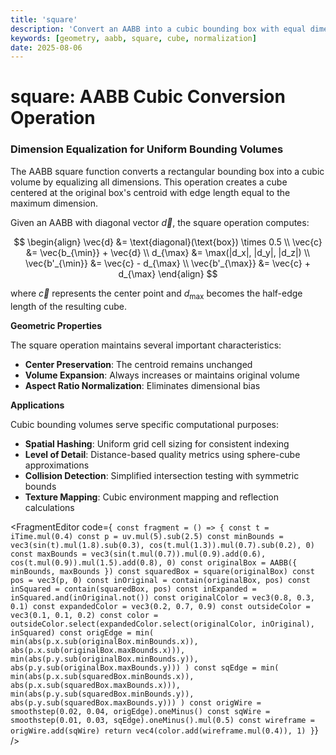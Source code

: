 ```yaml
---
title: 'square'
description: 'Convert an AABB into a cubic bounding box with equal dimensions'
keywords: [geometry, aabb, square, cube, normalization]
date: 2025-08-06
---
```



# square: AABB Cubic Conversion Operation

### Dimension Equalization for Uniform Bounding Volumes

The AABB square function converts a rectangular bounding box into a cubic volume by equalizing all dimensions. This operation creates a cube centered at the original box's centroid with edge length equal to the maximum dimension.

Given an AABB with diagonal vector $\vec{d}$, the square operation computes:

$$
\begin{align}
\vec{d} &= \text{diagonal}(\text{box}) \times 0.5 \\
\vec{c} &= \vec{b_{\min}} + \vec{d} \\
d_{\max} &= \max(|d_x|, |d_y|, |d_z|) \\
\vec{b'_{\min}} &= \vec{c} - d_{\max} \\
\vec{b'_{\max}} &= \vec{c} + d_{\max}
\end{align}
$$

where $\vec{c}$ represents the center point and $d_{\max}$ becomes the half-edge length of the resulting cube.

**Geometric Properties**

The square operation maintains several important characteristics:
- **Center Preservation**: The centroid remains unchanged
- **Volume Expansion**: Always increases or maintains original volume
- **Aspect Ratio Normalization**: Eliminates dimensional bias

**Applications**

Cubic bounding volumes serve specific computational purposes:
- **Spatial Hashing**: Uniform grid cell sizing for consistent indexing
- **Level of Detail**: Distance-based quality metrics using sphere-cube approximations
- **Collision Detection**: Simplified intersection testing with symmetric bounds
- **Texture Mapping**: Cubic environment mapping and reflection calculations

<FragmentEditor
        code={`
const fragment = () => {
        const t = iTime.mul(0.4)
        const p = uv.mul(5).sub(2.5)
        const minBounds = vec3(sin(t).mul(1.8).sub(0.3), cos(t.mul(1.3)).mul(0.7).sub(0.2), 0)
        const maxBounds = vec3(sin(t.mul(0.7)).mul(0.9).add(0.6), cos(t.mul(0.9)).mul(1.5).add(0.8), 0)
        const originalBox = AABB({ minBounds, maxBounds })
        const squaredBox = square(originalBox)
        const pos = vec3(p, 0)
        const inOriginal = contain(originalBox, pos)
        const inSquared = contain(squaredBox, pos)
        const inExpanded = inSquared.and(inOriginal.not())
        const originalColor = vec3(0.8, 0.3, 0.1)
        const expandedColor = vec3(0.2, 0.7, 0.9)
        const outsideColor = vec3(0.1, 0.1, 0.2)
        const color = outsideColor.select(expandedColor.select(originalColor, inOriginal), inSquared)
        const origEdge = min(
                min(abs(p.x.sub(originalBox.minBounds.x)), abs(p.x.sub(originalBox.maxBounds.x))),
                min(abs(p.y.sub(originalBox.minBounds.y)), abs(p.y.sub(originalBox.maxBounds.y)))
        )
        const sqEdge = min(
                min(abs(p.x.sub(squaredBox.minBounds.x)), abs(p.x.sub(squaredBox.maxBounds.x))),
                min(abs(p.y.sub(squaredBox.minBounds.y)), abs(p.y.sub(squaredBox.maxBounds.y)))
        )
        const origWire = smoothstep(0.02, 0.04, origEdge).oneMinus()
        const sqWire = smoothstep(0.01, 0.03, sqEdge).oneMinus().mul(0.5)
        const wireframe = origWire.add(sqWire)
        return vec4(color.add(wireframe.mul(0.4)), 1)
}`}
/>